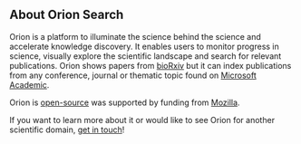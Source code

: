 ## About Orion Search

Orion is a platform to illuminate the science behind the science and accelerate knowledge discovery. It enables users 
to monitor progress in science, visually explore the scientific landscape and search for relevant publications. Orion 
shows papers from [bioRxiv](https://www.biorxiv.org/) but it can index publications from any conference, journal or thematic 
topic found on [Microsoft Academic](https://academic.microsoft.com/home).  

Orion is [open-source](https://github.com/orion-search) was supported by funding from [Mozilla](https://foundation.mozilla.org/en/).  

If you want to learn more about it or would like to see Orion for another scientific domain, [get in touch](kostas@mozillafoundation.org)!